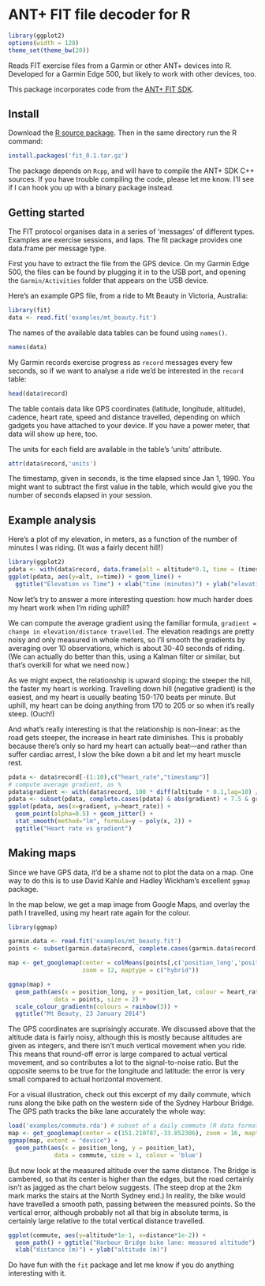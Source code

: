 ANT+ FIT file decoder for R
===========================

```r
library(ggplot2)
options(width = 128)
theme_set(theme_bw(20))
```

Reads FIT exercise files from a Garmin or other ANT+ devices into R. Developed for a Garmin Edge 500, but likely to work with other devices, too.

This package incorporates code from the [ANT+ FIT SDK](http://www.thisisant.com/resources/fit).

Install
-------

Download the [R source package](https://github.com/kuperov/fit/releases/download/v0.1/fit_0.1.tar.gz). Then in the same directory run the R command:
```R
install.packages('fit_0.1.tar.gz')
```
The package depends on `Rcpp`, and will have to compile the ANT+ SDK C++ sources. If you have trouble compiling the code, please let me know. I'll see if I can hook you up with a binary package instead.

Getting started
---------------

The FIT protocol organises data in a series of 'messages' of different types.
Examples are exercise sessions, and laps. The fit package provides one data.frame
per message type.

First you have to extract the file from the GPS device. On my Garmin Edge 500, the files can be found by plugging it in to the USB port, and opening the `Garmin/Activities` folder that appears on the USB device.

Here's an example GPS file, from a ride to Mt Beauty in Victoria, Australia:
```r
library(fit)
data <- read.fit('examples/mt_beauty.fit')
```
The names of the available data tables can be found using `names()`. 
```r
names(data)
```
My Garmin records exercise progress as `record` messages every few seconds, so if we want to analyse a ride we'd be interested in the `record` table:
```r
head(data$record)
```

The table contais data like GPS coordinates (latitude, longitude, altitude), cadence, heart rate, speed 
and distance travelled, depending on which gadgets you have attached to your device. If you have a power
meter, that data will show up here, too. 

The units for each field are available in the table's 'units' attribute. 
```r
attr(data$record,'units')
```

The timestamp, given in seconds, is the time elapsed since Jan 1, 1990. You might want to subtract the first value in the table, which would give you the number of seconds elapsed in your session.

Example analysis
----------------
Here's a plot of my elevation, in meters, as a function of the number of minutes I was riding. (It was a fairly decent hill!)
```r
library(ggplot2)
pdata <- with(data$record, data.frame(alt = altitude*0.1, time = (timestamp-timestamp[1])/60))
ggplot(pdata, aes(y=alt, x=time)) + geom_line() +
  ggtitle("Elevation vs Time") + xlab("time (minutes)") + ylab("elevation (m)")
```

Now let's try to answer a more interesting question: how much harder does my heart work when I'm riding uphill?

We can compute the average gradient using the familiar formula, `gradient = change in elevation/distance travelled`. 
The elevation readings are pretty noisy and only measured in whole meters, so I'll smooth the gradients by averaging over 10 observations, which is about 30-40 seconds of riding. (We can actually do better than this, using a Kalman filter or similar, but that's overkill for what we need now.)

As we might expect, the relationship is upward sloping: the steeper the hill, the faster my heart is working. Travelling down hill (negative gradient) is the easiest, and my heart is usually beating 150-170 beats per minute. But uphill, my heart can be doing anything from 170 to 205 or so when it's really steep. (Ouch!) 

And what's really interesting is that the relationship is non-linear: as the road gets steeper, the increase in heart rate diminishes. This is probably because there's only so hard my heart can actually beat---and rather than suffer cardiac arrest, I slow the bike down a bit and let my heart muscle rest.
```r
pdata <- data$record[-(1:10),c("heart_rate","timestamp")]
# compute average gradient, as %
pdata$gradient <- with(data$record, 100 * diff(altitude * 0.1,lag=10) / diff(distance * 0.01,lag=10))
pdata <- subset(pdata, complete.cases(pdata) & abs(gradient) < 7.5 & gradient != 0) # drop outliers
ggplot(pdata, aes(x=gradient, y=heart_rate)) + 
  geom_point(alpha=0.5) + geom_jitter() +
  stat_smooth(method="lm", formula=y ~ poly(x, 2)) +
  ggtitle("Heart rate vs gradient")
```

Making maps
-----------
Since we have GPS data, it'd be a shame not to plot the data on a map. One way to do this is to use David Kahle and Hadley Wickham's excellent `ggmap` package.

In the map below, we get a map image from Google Maps, and overlay the path I travelled, using my heart rate again for the colour.
```r
library(ggmap)

garmin.data <- read.fit('examples/mt_beauty.fit')
points <- subset(garmin.data$record, complete.cases(garmin.data$record))

map <- get_googlemap(center = colMeans(points[,c('position_long','position_lat')]),
                     zoom = 12, maptype = c("hybrid"))

ggmap(map) +
  geom_path(aes(x = position_long, y = position_lat, colour = heart_rate),
             data = points, size = 2) +
  scale_colour_gradientn(colours = rainbow(3)) +
  ggtitle("Mt Beauty, 23 January 2014")
```

The GPS coordinates are suprisingly accurate. We discussed above that the altitude data is fairly noisy, although this is mostly because altitudes are given as integers, and there isn't much vertical movement when you ride. This means that round-off error is large compared to actual vertical movement, and so contributes a lot to the signal-to-noise ratio. But the opposite seems to be true for the longitude and latitude: the error is very small compared to actual horizontal movement.

For a visual illustration, check out this excerpt of my daily commute, which runs along the bike path on the western side of the Sydney Harbour Bridge. The GPS path tracks the bike lane accurately the whole way:
```r
load('examples/commute.rda') # subset of a daily commute (R data format)
map <- get_googlemap(center = c(151.210787,-33.852306), zoom = 16, maptype = c("satellite")) # Harbour Bridge
ggmap(map, extent = "device") +
  geom_path(aes(x = position_long, y = position_lat),
             data = commute, size = 1, colour = 'blue')
```

But now look at the measured altitude over the same distance. The Bridge is cambered, so that its center is higher than the edges, but the road certainly isn't as jagged as the chart below suggests. (The steep drop at the 2km mark marks the stairs at the North Sydney end.) In reality, the bike would have travelled a smooth path, passing between the measured points. So the vertical error, although probably not all that big in absolute terms, is certainly large relative to the total vertical distance travelled.
```r
ggplot(commute, aes(y=altitude*1e-1, x=distance*1e-2)) + 
  geom_path() + ggtitle("Harbour Bridge bike lane: measured altitude") +
  xlab("distance (m)") + ylab("altitude (m)")
```

Do have fun with the `fit` package and let me know if you do anything interesting with it.